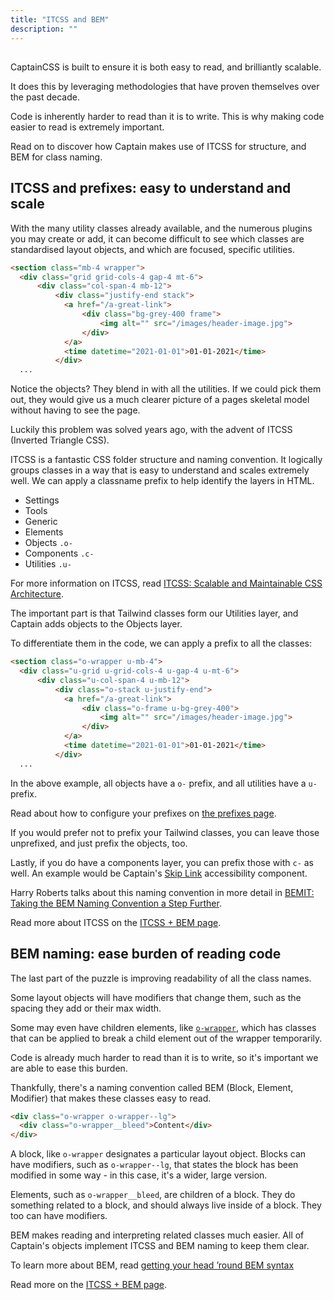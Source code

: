 ```yaml
---
title: "ITCSS and BEM"
description: ""
---
```


## <Heading hidden>Overview</Heading>

CaptainCSS is built to ensure it is both easy to read, and brilliantly scalable.

It does this by leveraging methodologies that have proven themselves over the past decade.

Code is inherently harder to read than it is to write. This is why making code easier to read is extremely important.

Read on to discover how Captain makes use of ITCSS for structure, and BEM for class naming. 

## ITCSS and prefixes: easy to understand and scale

With the many utility classes already available, and the numerous plugins you may create or add, it can become difficult
to see which classes are standardised layout objects, and which are focused, specific utilities.

```html lightBlue
<section class="mb-4 wrapper">
  <div class="grid grid-cols-4 gap-4 mt-6">
      <div class="col-span-4 mb-12">
          <div class="justify-end stack">
            <a href="/a-great-link">
                <div class="bg-grey-400 frame">
                    <img alt="" src="/images/header-image.jpg">
                </div>
            </a>
            <time datetime="2021-01-01">01-01-2021</time>
          </div>
  ...
```

Notice the objects? They blend in with all the utilities. If we could pick them out, they would give us a much clearer picture of
a pages skeletal model without having to see the page.

Luckily this problem was solved years ago, with the advent of ITCSS (<abbr>Inverted Triangle CSS</abbr>).

ITCSS is a fantastic CSS folder structure and naming convention. It logically groups classes in a way that is easy to understand
and scales extremely well. We can apply a classname prefix to help identify the layers in HTML.

- Settings
- Tools
- Generic
- Elements
- Objects `.o-`
- Components `.c-`
- Utilities `.u-`

For more information on ITCSS, read [ITCSS: Scalable and Maintainable CSS Architecture](https://www.xfive.co/blog/itcss-scalable-maintainable-css-architecture/).

The important part is that Tailwind classes form our Utilities layer, and Captain adds objects to the Objects layer.

To differentiate them in the code, we can apply a prefix to all the classes:

```html lightBlue
<section class="o-wrapper u-mb-4">
  <div class="u-grid u-grid-cols-4 u-gap-4 u-mt-6">
      <div class="u-col-span-4 u-mb-12">
          <div class="o-stack u-justify-end">
            <a href="/a-great-link">
                <div class="o-frame u-bg-grey-400">
                    <img alt="" src="/images/header-image.jpg">
                </div>
            </a>
            <time datetime="2021-01-01">01-01-2021</time>
          </div>
  ...
```

In the above example, all objects have a `o-` prefix, and all utilities have a `u-` prefix.

Read about how to configure your prefixes on [the prefixes page](/docs/prefixes).

If you would prefer not to prefix your Tailwind classes, you can leave those unprefixed, and just prefix the objects, too.

Lastly, if you do have a components layer, you can prefix those with `c-` as well. An example would be Captain's
[Skip Link](/docs/skip-link) accessibility component.

Harry Roberts talks about this naming convention in more detail in [BEMIT: Taking the BEM Naming Convention a Step Further](https://csswizardry.com/2015/08/bemit-taking-the-bem-naming-convention-a-step-further/).

Read more about ITCSS on the [ITCSS + BEM page](/docs/itcss-bem).

## BEM naming: ease burden of reading code

The last part of the puzzle is improving readability of all the class names.

Some layout objects will have modifiers that change them, such as the spacing they add or their max width.

Some may even have children elements, like [`o-wrapper`](/docs/wrapper), which has classes that can be applied to break a
child element out of the wrapper temporarily.

Code is already much harder to read than it is to write, so it's important we are able to ease this burden.

Thankfully, there's a naming convention called BEM (<abbr>Block, Element, Modifier</abbr>) that makes these classes easy to read.

```html lightBlue
<div class="o-wrapper o-wrapper--lg">
  <div class="o-wrapper__bleed">Content</div>
</div>
```

A block, like `o-wrapper` designates a particular layout object. Blocks can have modifiers, such as `o-wrapper--lg`, that
states the block has been modified in some way - in this case, it's a wider, large version.

Elements, such as `o-wrapper__bleed`, are children of a block. They do something related to a block, and should always live inside of a block.
They too can have modifiers.

BEM makes reading and interpreting related classes much easier. All of Captain's objects implement ITCSS and BEM naming to keep them clear.

To learn more about BEM, read [getting your head ’round BEM syntax](http://csswizardry.com/2013/01/mindbemding-getting-your-head-round-bem-syntax/)

Read more on the [ITCSS + BEM page](/docs/itcss-bem).
